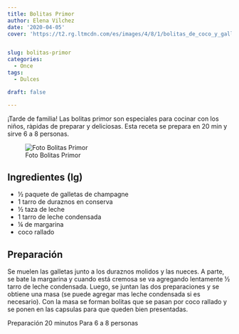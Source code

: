 ```yaml
---
title: Bolitas Primor
author: Elena Vilchez
date: '2020-04-05'
cover: 'https://t2.rg.ltmcdn.com/es/images/4/8/1/bolitas_de_coco_y_galletas_10184_orig.jpg'


slug: bolitas-primor
categories:
  - Once
tags:
  - Dulces

draft: false

---
```


¡Tarde de familia! Las bolitas primor son especiales para cocinar con los niños, ràpidas de preparar y deliciosas. Esta receta se prepara en 20 min y sirve 6 a 8 personas.

<!--more-->
![Foto Bolitas Primor](https://t2.rg.ltmcdn.com/es/images/4/8/1/bolitas_de_coco_y_galletas_10184_orig.jpg)  


## Ingredientes (Ig)

* ½ paquete de galletas de champagne
* 1 tarro de duraznos en conserva
* ½ taza de leche
* 1 tarro de leche condensada
* ¼ de margarina
* coco rallado



## Preparación

Se muelen las galletas junto a los duraznos molidos y las nueces. A parte, se bate la margarina y cuando está cremosa se va agregando lentamente ½ tarro de leche condensada. Luego, se juntan las dos preparaciones y se obtiene una masa (se puede agregar mas leche condensada si es necesario).
Con la masa se forman bolitas que se pasan por coco rallado y se ponen en las capsulas para que queden bien presentadas.


Preparación 20 minutos
Para 6 a 8 personas



